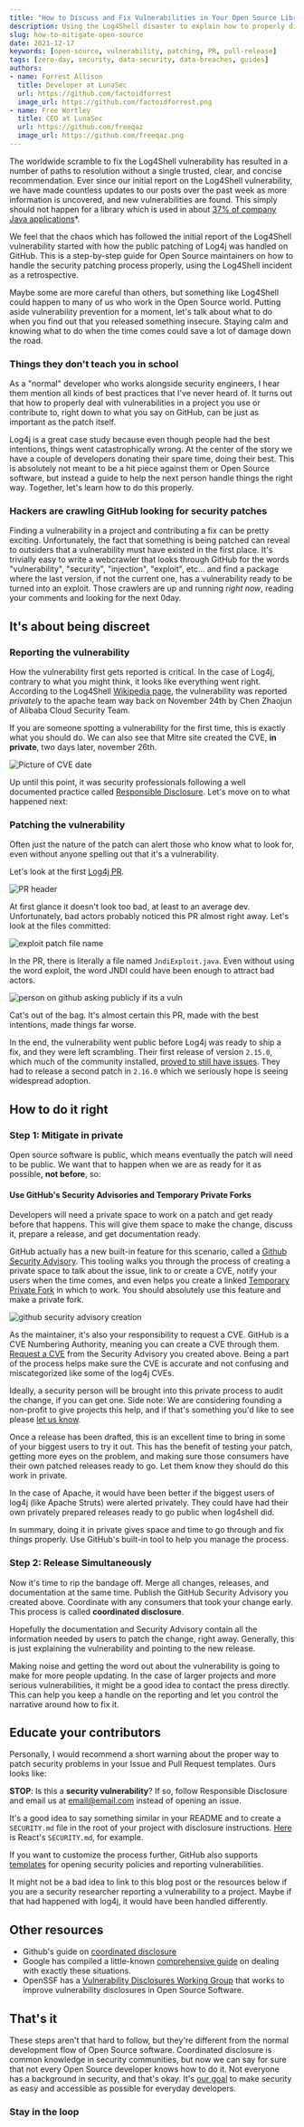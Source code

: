 ```yaml
---
title: "How to Discuss and Fix Vulnerabilities in Your Open Source Library"
description: Using the Log4Shell disaster to explain how to properly discuss and patch vulnerabilities in Open Source software.
slug: how-to-mitigate-open-source
date: 2021-12-17
keywords: [open-source, vulnerability, patching, PR, pull-release]
tags: [zero-day, security, data-security, data-breaches, guides]
authors:
- name: Forrest Allison
  title: Developer at LunaSec
  url: https://github.com/factoidforrest
  image_url: https://github.com/factoidforrest.png
- name: Free Wortley
  title: CEO at LunaSec
  url: https://github.com/freeqaz
  image_url: https://github.com/freeqaz.png
---
```


<!--
  ~ Copyright by LunaSec (owned by Refinery Labs, Inc)
  ~
  ~ Licensed under the Creative Commons Attribution-ShareAlike 4.0 International
  ~ (the "License"); you may not use this file except in compliance with the
  ~ License. You may obtain a copy of the License at
  ~
  ~ https://creativecommons.org/licenses/by-sa/4.0/legalcode
  ~
  ~ See the License for the specific language governing permissions and
  ~ limitations under the License.
  ~
-->

The worldwide scramble to fix the Log4Shell vulnerability has resulted in a number of paths to resolution without a single
trusted, clear, and concise recommendation. Ever since our initial report on the Log4Shell vulnerability, we have made
countless updates to our posts over the past week as more information is uncovered, and new vulnerabilities are found.
This simply should not happen for a library which is used in about [37% of company Java applications](https://www.contrastsecurity.com/security-influencers/log4shell-by-the-numbers?utm_campaign=WD-Log4jOffer-Q4FY22&utm_content=191438199&utm_medium=social&utm_source=twitter&hss_channel=tw-453210489)*.

We feel that the chaos which has followed the initial report of the Log4Shell vulnerability started with how the public patching
of Log4j was handled on GitHub. This is a step-by-step guide for Open Source maintainers on how to handle the security
patching process properly, using the Log4Shell incident as a retrospective.

<!--truncate-->

Maybe some are more careful than others, but something like Log4Shell could happen to many of us who work in the Open Source world.
Putting aside vulnerability prevention for a moment, let's talk about what to do when you find out that you released something insecure.
Staying calm and knowing what to do when the time comes could save a lot of damage down the road.

### Things they don't teach you in school
As a "normal" developer who works alongside security engineers, I hear them mention all kinds of best practices that I've never heard of.
It turns out that how to properly deal with vulnerabilities in a project you use or contribute to,
right down to what you say on GitHub, can be just as important as the patch itself.

Log4j is a great case study because even though people had the best intentions, things went catastrophically wrong. At the
center of the story we have a couple of developers donating their spare time, doing their best. This is absolutely not
meant to be a hit piece against them or Open Source software, but instead a guide to help the next person handle things the right way.
Together, let's learn how to do this properly.

### Hackers are crawling GitHub looking for security patches

Finding a vulnerability in a project and contributing a fix can be pretty exciting. Unfortunately, the fact
that something is being patched can reveal to outsiders that a vulnerability must have existed in the first place.
It's trivially easy to write a webcrawler that looks through GitHub for the words
"vulnerability", "security", "injection", "exploit", etc...
and find a package where the last version, if not the current one, has a vulnerability ready to be turned into an exploit.
Those crawlers are up and running _right now_, reading your comments and looking for the next 0day.

## It's about being discreet

### Reporting the vulnerability

How the vulnerability first gets reported is critical. In the case of Log4j, contrary to what you might think,
it looks like everything went right. According to the Log4Shell [Wikipedia page](https://en.wikipedia.org/wiki/Log4Shell), the vulnerability was reported
*privately* to the apache team way back on November 24th by Chen Zhaojun of
Alibaba Cloud Security Team.

If you are someone spotting a vulnerability for the first time, this is exactly what you should do.
We can also see that Mitre site created the CVE, **in private**, two days later, november 26th.

![Picture of CVE date](/img/cve-date.png)

Up until this point, it was security professionals following a well documented practice called [Responsible Disclosure](https://en.wikipedia.org/wiki/Responsible_disclosure).
Let's move on to what happened next:

### Patching the vulnerability

Often just the nature of the patch can alert those who know what to look for, even without
anyone spelling out that it's a vulnerability.

Let's look at the first [Log4j PR](https://github.com/apache/logging-log4j2/pull/608).

![PR header](/img/log4j-pr-header.png)

At first glance it doesn't look too bad, at least to an average dev.  Unfortunately, bad actors probably noticed this PR
almost right away.
Let's look at the files committed:

![exploit patch file name](/img/log4j-exploit-file.png)

In the PR, there is literally a file named `JndiExploit.java`. Even without using the word exploit, the word JNDI could
have been enough to attract bad actors.

![person on github asking publicly if its a vuln](/img/security-question-log4j.png)

Cat's out of the bag. It's almost certain this PR, made with the best intentions, made things far worse.

In the end, the vulnerability went public before Log4j was ready to ship a fix, and they were left scrambling.
Their first release of version `2.15.0`, which much of the community installed, [proved to still have issues](https://www.lunasec.io/docs/blog/log4j-zero-day-severity-of-cve-2021-45046-increased/).
They had to release a second patch in `2.16.0` which we seriously hope is seeing widespread adoption.

## How to do it right

### Step 1: Mitigate in private
Open source software is public, which means eventually the patch will need to be public.  We want that to happen
when we are as ready for it as possible, **not before**, so:

#### Use GitHub's Security Advisories and Temporary Private Forks
Developers will need a private space to work on a patch and get ready before that happens.
This will give them space to make the change, discuss it, prepare a release, and get documentation ready.

GitHub actually has a new
built-in feature for this scenario, called a [Github Security Advisory](https://docs.github.com/en/code-security/security-advisories/creating-a-security-advisory).
This tooling walks you through the process of creating a private space to talk about the issue, link to or create a CVE, notify your users when the time comes,
and even helps you create a linked [Temporary Private Fork](https://docs.github.com/en/code-security/security-advisories/collaborating-in-a-temporary-private-fork-to-resolve-a-security-vulnerability)
in which to work. You should absolutely use this feature and make a private fork.

![github security advisory creation](/img/security-advisory-new-draft-security-advisory-button.png)

As the maintainer, it's also your responsibility to request a CVE.  GitHub is a CVE Numbering Authority, meaning you can create a
CVE through them.  [Request a CVE](https://docs.github.com/en/code-security/security-advisories/about-github-security-advisories#cve-identification-numbers)
from the Security Advisory you created above. Being a part of the process helps make sure the CVE is accurate and not confusing
and miscategorized like some of the log4j CVEs.

Ideally, a security person will be brought into this private process to audit the change, if you can get one. Side note: We are considering
founding a non-profit to give projects this help, and if that's something you'd like to see please [let us know](https://docs.google.com/forms/d/e/1FAIpQLSd1yaB-3ob4yNnHBDzmFvrnl0VyViT234kpdcvadX-9G2M3eQ/viewform?usp=sf_link).

Once a release has been drafted, this is an excellent time to bring in some of your biggest users to try it out. This has
the benefit of testing your patch, getting more eyes on the problem, and making sure those consumers have their
own patched releases ready to go. Let them know they should do this work in private.

In the case of Apache, it would have been better if the biggest users of log4j (like Apache Struts) were alerted privately. They could have
had their own privately prepared releases ready to go public when log4shell did.

In summary, doing it in private gives space and time to go through and fix things properly. Use GitHub's built-in tool to help
you manage the process.

### Step 2: Release Simultaneously
Now it's time to rip the bandage off. Merge all changes, releases, and documentation at the same time. Publish the GitHub
Security Advisory you created above.  Coordinate with any consumers
that took your change early.  This process is called **coordinated disclosure**.

Hopefully the documentation and Security Advisory contain all the information needed by users to patch the change, right away.
Generally, this is just explaining the vulnerability and pointing to the new release.

Making noise and getting the word out about the vulnerability is going to make for more people updating.
In the case of larger projects and more serious vulnerabilities, it might be a good idea to contact the press directly.
This can help you keep a handle on the reporting and let you control the narrative around how to fix it.

## Educate your contributors
Personally, I would recommend a short warning about the proper way to patch security problems in your Issue and Pull Request templates.
Ours looks like:

**STOP**: Is this a **security vulnerability**?  If so, follow Responsible Disclosure and email us at email@email.com instead of opening an issue.

It's a good idea to say something similar in your README and to create a `SECURITY.md` file in the root of your project with disclosure instructions.
[Here](https://github.com/facebook/react/security/policy) is React's `SECURITY.md`, for example.

If you want to customize the process further, GitHub also supports [templates](https://github.com/google/oss-vulnerability-guide/tree/main/templates)
for opening security policies and reporting vulnerabilities.

It might not be a bad idea to link to this blog post or the resources below if you are a security researcher reporting a vulnerability to a project.
Maybe if that had happened with log4j, it would have been handled differently.

## Other resources
* Github's guide on [coordinated disclosure](https://docs.github.com/en/code-security/security-advisories/about-coordinated-disclosure-of-security-vulnerabilities)
* Google has compiled a little-known [comprehensive guide](https://github.com/google/oss-vulnerability-guide) on dealing with exactly these situations.
* OpenSSF has a [Vulnerability Disclosures Working Group](https://github.com/ossf/wg-vulnerability-disclosures) that works to improve vulnerability disclosures in Open Source Software.

## That's it
These steps aren't that hard to follow, but they're different from the normal development flow of Open Source software.
Coordinated disclosure is common knowledge in security communities, but now we can say for sure
that not every Open Source developer knows how to do it.
Not everyone has a background in security, and that's okay. It's [our goal](https://www.lunasec.io/docs/) to make security
as easy and accessible as possible for everyday developers.

### Stay in the loop

<ContactForm/>